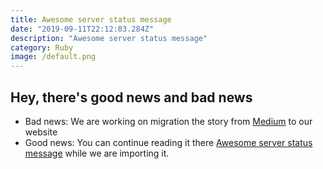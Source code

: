 ```yaml
---
title: Awesome server status message
date: "2019-09-11T22:12:03.284Z"
description: "Awesome server status message"
category: Ruby
image: /default.png
---
```


## Hey, there's good news and bad news
- Bad news: We are working on migration the story from [Medium](https://medium.com/@bojanmajed/awesome-server-status-message-53db02a0b168) to our website
- Good news: You can continue reading it there [Awesome server status message](https://medium.com/@bojanmajed/awesome-server-status-message-53db02a0b168) while we are importing it.
